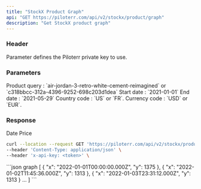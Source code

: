 ```yaml
---
title: "StockX Product Graph"
api: "GET https://piloterr.com/api/v2/stockx/product/graph"
description: "Get StockX product graph"
---
```


### Header

<ParamField header="x-api-key" type="string" required={true}>
    Parameter defines the Piloterr private key to use.
</ParamField>

### Parameters

<ParamField query="query" type="string" optional={false} placeholder="nike-air-max-1-travis-scott-wheat">
    Product query : `air-jordan-3-retro-white-cement-reimagined` or `c318bbcc-312a-4396-9252-698c203d1dea`
</ParamField>

<ParamField query="start_date" type="string" optional={false} placeholder="2022-01-01">
    Start date : `2021-01-01`
</ParamField>

<ParamField query="end_date" type="string" optional={false} placeholder="2022-05-29">
    End date : `2021-05-29`
</ParamField>

<ParamField query="country" type="string" optional={false} placeholder="US">
    Country code : `US` or `FR`.
</ParamField>

<ParamField query="currency" type="string" optional={false} placeholder="USD">
    Currency code : `USD` or `EUR`.
</ParamField>

### Response

<ResponseField name="object" type="Graph List">
    <Expandable title="properties" defaultOpen={true}>
        <ResponseField name="x" type="string">
            Date
        </ResponseField>
        <ResponseField name="y" type="number">
            Price
        </ResponseField>
    </Expandable>
</ResponseField>

<RequestExample>

```bash graph
curl --location --request GET 'https://piloterr.com/api/v2/stockx/product/graph?query=lego-star-wars-tie-fighter-set-9492&start_date=2022-01-01&end_date=2022-05-29' \
--header 'Content-Type: application/json' \
--header 'x-api-key: <token>' \
```

</RequestExample>

<ResponseExample>
```json graph
[
    {
        "x": "2022-01-01T00:00:00.000Z",
        "y": 1375
    },
    {
        "x": "2022-01-02T11:45:36.000Z",
        "y": 1313
    },
    {
        "x": "2022-01-03T23:31:12.000Z",
        "y": 1313
    }
    ...
]
```
</ResponseExample>
